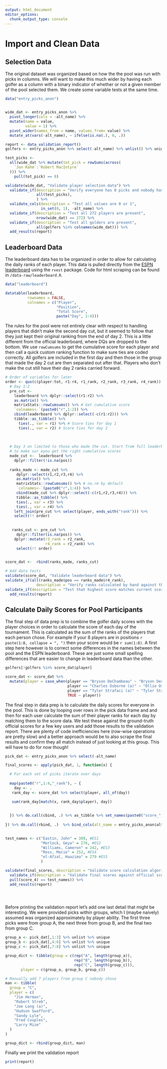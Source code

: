 ```yaml
---
output: html_document
editor_options: 
  chunk_output_type: console
---
```

# Import and Clean Data

## Selection Data

The original dataset was organized based on how the the pool was run with picks
in columns. We will want to make this much wider by having each golfer as a
column with a binary indicator of whether or not a given member of the pool
selected them.  We create some variable tests at the same time.

```r
data("entry_picks_anon")


wide_dat <- entry_picks_anon %>%
  pivot_longer(cols = -alt_name) %>%
  mutate(name = value,
         value = 1) %>%
  pivot_wider(names_from = name, values_from= value) %>%
  mutate_at(vars(-alt_name), ~ ifelse(is.na(.), 0, .)) 

report <- data_validation_report()
golfers <- entry_picks_anon %>% select(-alt_name) %>% unlist() %>% unique

test_picks <-
  all(wide_dat %>% mutate(tot_pick = rowSums(across(
    `Jon Rahm`:`Robert MacIntyre`
  ))) %>%
    pull(tot_pick) == 8)

validate(wide_dat, "Validate player selection data") %>%
  validate_if(description = "Verify everyone has 8 picks and nobody has any NA",
              all(test_picks),
              ) %>%
  validate_cols(description = "Test all values are 0 or 1",
                in_set(0, 1), -alt_name) %>%
  validate_if(description = "Test all 272 players are present",
              nrow(wide_dat) == 272) %>%
  validate_if(description = "Test all golders are present",
              all(golfers %in% colnames(wide_dat))) %>%
  add_results(report)


```

## Leaderboard Data

The leaderboard data has to be organized in order to allow for calculating the
daily ranks of each player. This data is pulled directly from the [ESPN
leaderboard]("https://www.espn.com/golf/leaderboard") using the `rvest` package. Code for html scraping can be found in
`/data-raw/leaderboard.R`. 

```r
data("leaderboard")

datatable(leaderboard,
          rownames = FALSE,
          colnames = c("Player", 
                       "Position", 
                       "Total Score", 
                       paste("Day", 1:4)))

```


The rules for the pool were not entirely clear with respect to handling players
that didn't make the second day cut, but it seemed to follow that they just kept
their original ranking from the end of day 2. This is a little different from
the official leaderboard, where DQs are dropped to the bottom. We use
`rowCumsums` to get the cumulative score for each player and then call a quick
custom ranking function to make sure ties are coded correctly. All golfers are
included in the first day and then those in the group that made the day 2 cut
are then separated out after that. Players who don't make the cut still have
their day 2 ranks carried forward.

```r
 
# Order of variables for later
order <- quo(c(player:tot, r1:r4, r1_rank, r2_rank, r3_rank, r4_rank))
  # Day 1:2
  pre_cut <- 
    leaderboard %>% dplyr::select(r1:r2) %>%
    as.matrix() %>%
    matrixStats::rowCumsums() %>% # Get cumulative score
    `colnames<-`(paste0("r",1:2)) %>%
    cbind(leaderboard %>% dplyr::select(-c(r1:r2))) %>%
    tibble::as_tibble() %>%
      ties(., var = r1) %>% # Score ties for day 1
      ties(., var = r2) # Score ties for day 2
    
    
  
  # Day 3 on limited to those who made the cut. Start from full leaderboard
  # to make sur eyou get the right cumulative scores
  made_cut <-  leaderboard %>%
    dplyr::filter(!is.na(pos))
  
  ranks_made <- made_cut %>%
     dplyr::select(r1,r2,r3,r4) %>%
     as.matrix() %>%
     matrixStats::rowCumsums() %>% # na.rm by default
     `colnames<-`(paste0("r",1:4)) %>%
     cbind(made_cut %>% dplyr::select(-c(r1,r2,r3,r4))) %>%
     tibble::as_tibble() %>%
     ties(., var = r3) %>%
     ties(., var = r4) %>%
    left_join(pre_cut %>% select(player, ends_with("rank"))) %>%
    select(!! order)
    
  
   ranks_cut <- pre_cut %>%
     dplyr::filter(is.na(pos)) %>%
    dplyr::mutate(r3_rank = r2_rank,
                  r4_rank = r2_rank) %>%
     select(!! order)

   
score_dat <-  rbind(ranks_made, ranks_cut)

# Add data tests
validate(score_dat, "Validate leaderboard data") %>%
validate_if(all(ranks_made$pos == ranks_made$r4_rank),
              description = "Verify ranks calculated by hand against the current position. If TRUE, assumes the other days are correct as well.") %>%
validate_if(description = "Test that highest score matches current score. Assume all the other days are correct if passes",all(ranks_made$r4 == ranks_made$tot)) %>%
  add_results(report)

```

## Calculate Daily Scores for Pool Participants

The final step of data prep is to combine the golfer daily scores with the
player choices in order to calculate the score of each day of the tournament.
This is calculated as the sum of the ranks of the players that each person
chose. For example if your 8 players are in positions `r paste(1:8, collapse = ", ")` 
then your score would be `r sum(1:8)`. A first step here however is to correct
some differences in the names between the pool and the ESPN leaderboard. These
are just some small spelling differences that are easier to change in leaderboard
data than the other.

```r

golfers[!golfers %in% score_dat$player]

score_dat <- score_dat %>%
  mutate(player = case_when(player == "Bryson DeChambeau" ~ "Bryson Dechambeau",
                            player == "Charles Osborne (a)" ~ "Ollie Osborne",
                            player == "Tyler Strafaci (a)" ~ "Tyler Strafaci",
                            TRUE ~ player))
```


The final step in data prep is to calculate the daily scores for everyone in the
pool. This is done by looping over rows in the pick data frame and and then
for each user calculate the sum of their player ranks for each day by matching
them to the score data. We test these against the ground-truth official scores
for a few key users and add those results to the validation report. There are
plenty of code inefficiencies here (row-wise operations are pretty slow) and
a better approach would be to also scrape the final results and confirm they
all match instead of just looking at this group. This will have to do for now
though!

```r
pick_dat <- entry_picks_anon %>% select(-alt_name)

final_scores <- apply(pick_dat, 1, function(x) {

  # For each set of picks iterate over days
  
  map(paste0("r",1:4,"_rank"), ~ {
    day <- .
   rank_day <- score_dat %>% select(player, all_of(day))

   sum(rank_day[match(x, rank_day$player), day])
 
    
  }) %>% do.call(cbind, .) %>% as_tibble %>% set_names(paste0("score_", 1:4))
    
}) %>% do.call(rbind, .)  %>% bind_cols(alt_name = entry_picks_anon$alt_name)

 
test_names <- c("Eastin, John" = 309, #ES1
                "Morlock, Geya" = 276, #ES2
                "Williams, Cameron" = 242, #ES3
                "Ross, Macie" = 252, #ES4
                "el-Afzal, Haazima" = 279 #ES5
                ) 

validate(final_scores, description = "Validate score calculation algorithm") %>%
  validate_if(description = "Validate final scores against official scores for ES staff", all(final_scores %>% filter(alt_name %in% all_of(names(test_names))) %>%
  pull(score_4) == test_names)) %>%
  add_results(report)


 
```

Before printing the validation report let's add one last detail that might be
interesting. We were provided picks within groups, which I (maybe naively) assumed was organized approximately by player ability. The first three picks 
were from group A, the next three from group B, and the final two from group C.

```r
group_a <- pick_dat[,1:3] %>% unlist %>% unique
group_b <- pick_dat[,4:6] %>% unlist %>% unique
group_c <- pick_dat[,7:8] %>% unlist %>% unique

group_dict <- tibble(group = c(rep("A", length(group_a)), 
                               rep("B", length(group_b)), 
                               rep("C", length(group_c))),
       player = c(group_a, group_b, group_c))

# Manually add 7 players from group C nobody chose
man <- tibble(
  group = "C",
  player = c(
    "Jim Herman",
    "Robert Streb",
    "Joe Long (a)",
    "Hudson Swafford",
    "Sandy Lyle",
    "Fred Couples",
    "Larry Mize"
  )
)

group_dict <- rbind(group_dict, man)

```


Finally we print the validation report

```r
print(report)
```

